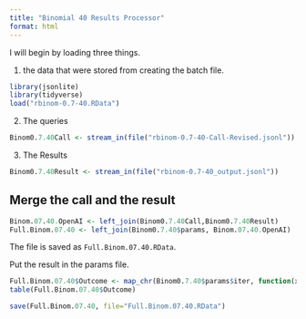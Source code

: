 ```yaml
---
title: "Binomial 40 Results Processor"
format: html
---
```


I will begin by loading three things.  

1. the data that were stored from creating the batch file.

```r
library(jsonlite)
library(tidyverse)
load("rbinom-0.7-40.RData")
```

2. The queries

```r
Binom0.7.40Call <- stream_in(file("rbinom-0.7-40-Call-Revised.jsonl"))
```

3. The Results

```r
Binom0.7.40Result <- stream_in(file("rbinom-0.7-40_output.jsonl"))
```

## Merge the call and the result

```r
Binom.07.40.OpenAI <- left_join(Binom0.7.40Call,Binom0.7.40Result)
Full.Binom.07.40 <- left_join(Binom0.7.40$params, Binom.07.40.OpenAI)
```

The file is saved as `Full.Binom.07.40.RData`.

Put the result in the params file.

```r
Full.Binom.07.40$Outcome <- map_chr(Binom0.7.40$params$iter, function(x) { unlist(Binom0.7.40Result$response$body$choices[[x]][[2]][2]) })
table(Full.Binom.07.40$Outcome)
```

```r
save(Full.Binom.07.40, file="Full.Binom.07.40.RData")
```

